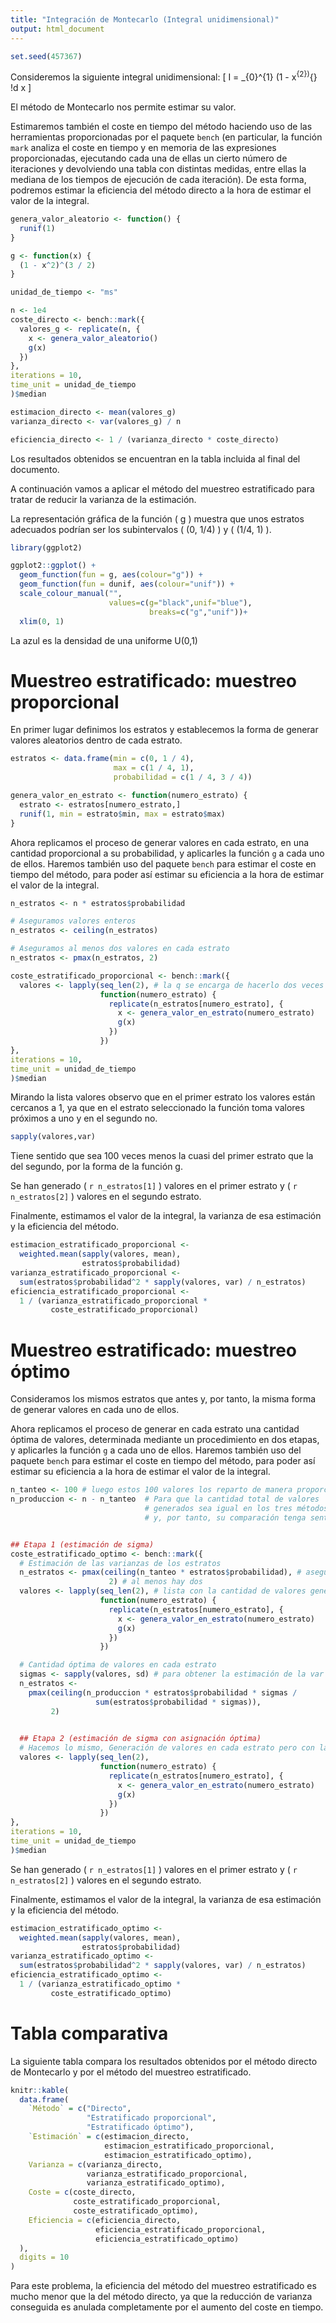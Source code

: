 ```yaml
---
title: "Integración de Montecarlo (Integral unidimensional)"
output: html_document
---
```


```r
set.seed(457367)
```

Consideremos la siguiente integral unidimensional:
\[
  I = \int_{0}^{1} (1 - x^{2})^{\frac{3}{2}} \mathop{}\!d x
\]

El método de Montecarlo nos permite estimar su valor.

Estimaremos también el coste en tiempo del método haciendo uso de las herramientas proporcionadas por el paquete `bench` (en particular, la función `mark` analiza el coste en tiempo y en memoria de las expresiones proporcionadas, ejecutando cada una de ellas un cierto número de iteraciones y devolviendo una tabla con distintas medidas, entre ellas la mediana de los tiempos de ejecución de cada iteración). De esta forma, podremos estimar la eficiencia del método directo a la hora de estimar el valor de la integral.

```r
genera_valor_aleatorio <- function() {
  runif(1)
}

g <- function(x) {
  (1 - x^2)^(3 / 2)
}

unidad_de_tiempo <- "ms"

n <- 1e4
coste_directo <- bench::mark({
  valores_g <- replicate(n, {
    x <- genera_valor_aleatorio()
    g(x)
  })
},
iterations = 10,
time_unit = unidad_de_tiempo
)$median

estimacion_directo <- mean(valores_g)
varianza_directo <- var(valores_g) / n

eficiencia_directo <- 1 / (varianza_directo * coste_directo)
```

Los resultados obtenidos se encuentran en la tabla incluida al final del documento.

A continuación vamos a aplicar el método del muestreo estratificado para tratar de reducir la varianza de la estimación.

La representación gráfica de la función \( g \) muestra que unos estratos adecuados podrían ser los subintervalos \( (0, 1/4) \) y \( (1/4, 1) \).

```r
library(ggplot2)

ggplot2::ggplot() +
  geom_function(fun = g, aes(colour="g")) +
  geom_function(fun = dunif, aes(colour="unif")) +
  scale_colour_manual("",
                      values=c(g="black",unif="blue"),
                               breaks=c("g","unif"))+
  xlim(0, 1)
```

La azul es la densidad de una uniforme U(0,1)


# Muestreo estratificado: muestreo proporcional

En primer lugar definimos los estratos y establecemos la forma de generar valores aleatorios dentro de cada estrato.

```r
estratos <- data.frame(min = c(0, 1 / 4),
                       max = c(1 / 4, 1),
                       probabilidad = c(1 / 4, 3 / 4))

genera_valor_en_estrato <- function(numero_estrato) {
  estrato <- estratos[numero_estrato,]
  runif(1, min = estrato$min, max = estrato$max)
}
```

Ahora replicamos el proceso de generar valores en cada estrato, en una cantidad proporcional a su probabilidad, y aplicarles la función `g` a cada uno de ellos. Haremos también uso del paquete `bench` para estimar el coste en tiempo del método, para poder así estimar su eficiencia a la hora de estimar el valor de la integral.

```r
n_estratos <- n * estratos$probabilidad

# Aseguramos valores enteros
n_estratos <- ceiling(n_estratos)

# Aseguramos al menos dos valores en cada estrato
n_estratos <- pmax(n_estratos, 2)

coste_estratificado_proporcional <- bench::mark({
  valores <- lapply(seq_len(2), # la q se encarga de hacerlo dos veces sin copiarlo dos veces para el primer número y el segundo es lapply
                    function(numero_estrato) {
                      replicate(n_estratos[numero_estrato], {
                        x <- genera_valor_en_estrato(numero_estrato)
                        g(x)
                      })
                    })
},
iterations = 10,
time_unit = unidad_de_tiempo
)$median
```









Mirando la lista valores observo que en el primer estrato los valores están cercanos a 1, ya que en el estrato seleccionado la función toma valores próximos a uno y en el segundo no.




```r
sapply(valores,var)
```

Tiene sentido que sea 100 veces menos la cuasi del primer estrato que la del segundo, por la forma de la función g.




Se han generado \( `r n_estratos[1]` \) valores en el primer estrato y \( `r n_estratos[2]` \) valores en el segundo estrato.

Finalmente, estimamos el valor de la integral, la varianza de esa estimación y la eficiencia del método.

```r
estimacion_estratificado_proporcional <-
  weighted.mean(sapply(valores, mean),
                estratos$probabilidad)
varianza_estratificado_proporcional <-
  sum(estratos$probabilidad^2 * sapply(valores, var) / n_estratos)
eficiencia_estratificado_proporcional <-
  1 / (varianza_estratificado_proporcional *
         coste_estratificado_proporcional)
```


# Muestreo estratificado: muestreo óptimo

Consideramos los mismos estratos que antes y, por tanto, la misma forma de generar valores en cada uno de ellos.

Ahora replicamos el proceso de generar en cada estrato una cantidad óptima de valores, determinada mediante un procedimiento en dos etapas, y aplicarles la función `g` a cada uno de ellos. Haremos también uso del paquete `bench` para estimar el coste en tiempo del método, para poder así estimar su eficiencia a la hora de estimar el valor de la integral.



```r


n_tanteo <- 100 # luego estos 100 valores los reparto de manera proporcional entre estratos
n_produccion <- n - n_tanteo  # Para que la cantidad total de valores
                              # generados sea igual en los tres métodos
                              # y, por tanto, su comparación tenga sentido


## Etapa 1 (estimación de sigma)
coste_estratificado_optimo <- bench::mark({
  # Estimación de las varianzas de los estratos
  n_estratos <- pmax(ceiling(n_tanteo * estratos$probabilidad), # aseguro que son enteros         
                      2) # al menos hay dos 
  valores <- lapply(seq_len(2), # lista con la cantidad de valores generados para cada estrato (25,75)
                    function(numero_estrato) {
                      replicate(n_estratos[numero_estrato], {
                        x <- genera_valor_en_estrato(numero_estrato)
                        g(x)
                      })
                    })

  # Cantidad óptima de valores en cada estrato
  sigmas <- sapply(valores, sd) # para obtener la estimación de la var en cada estrato
  n_estratos <-
    pmax(ceiling(n_produccion * estratos$probabilidad * sigmas /
                   sum(estratos$probabilidad * sigmas)),
         2)

  
  ## Etapa 2 (estimación de sigma con asignación óptima)
  # Hacemos lo mismo, Generación de valores en cada estrato pero con la asignación óptima en n_estratos
  valores <- lapply(seq_len(2),
                    function(numero_estrato) {
                      replicate(n_estratos[numero_estrato], {
                        x <- genera_valor_en_estrato(numero_estrato)
                        g(x)
                      })
                    })
},
iterations = 10,
time_unit = unidad_de_tiempo
)$median
```

Se han generado \( `r n_estratos[1]` \) valores en el primer estrato y \( `r n_estratos[2]` \) valores en el segundo estrato.

Finalmente, estimamos el valor de la integral, la varianza de esa estimación y la eficiencia del método.

```r
estimacion_estratificado_optimo <-
  weighted.mean(sapply(valores, mean),
                estratos$probabilidad)
varianza_estratificado_optimo <-
  sum(estratos$probabilidad^2 * sapply(valores, var) / n_estratos)
eficiencia_estratificado_optimo <-
  1 / (varianza_estratificado_optimo *
         coste_estratificado_optimo)
```


# Tabla comparativa

La siguiente tabla compara los resultados obtenidos por el método directo de Montecarlo y por el método del muestreo estratificado.

```r
knitr::kable(
  data.frame(
    `Método` = c("Directo",
                 "Estratificado proporcional",
                 "Estratificado óptimo"),
    `Estimación` = c(estimacion_directo,
                     estimacion_estratificado_proporcional,
                     estimacion_estratificado_optimo),
    Varianza = c(varianza_directo,
                 varianza_estratificado_proporcional,
                 varianza_estratificado_optimo),
    Coste = c(coste_directo,
              coste_estratificado_proporcional,
              coste_estratificado_optimo),
    Eficiencia = c(eficiencia_directo,
                   eficiencia_estratificado_proporcional,
                   eficiencia_estratificado_optimo)
  ),
  digits = 10
)
```

Para este problema, la eficiencia del método del muestreo estratificado es mucho menor que la del método directo, ya que la reducción de varianza conseguida es anulada completamente por el aumento del coste en tiempo.


